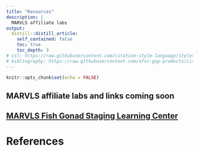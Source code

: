 ```yaml
---
title: "Resources"
description: |
  MARVLS affiliate labs
output:
  distill::distill_article:
    self_contained: false
    toc: true
    toc_depth: 3
# csl: https://raw.githubusercontent.com/citation-style-language/styles/master/apa-no-ampersand.csl
# bibliography: https://raw.githubusercontent.com/afsc-gap-products/citations/main/cite/bibliography.bib
---
```


```r
knitr::opts_chunk$set(echo = FALSE)
```

##  MARVLS affiliate labs and links coming soon 


## [MARVLS Fish Gonad Staging Learning Center](https://marvls.github.io/Fish-Gonad-Staging/)

  
# References

::: {#refs}
:::

